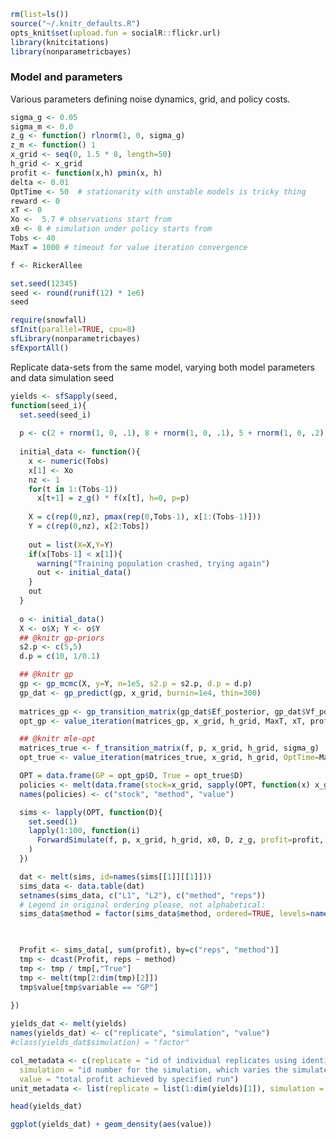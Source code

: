 ```r
rm(list=ls())
source("~/.knitr_defaults.R")
opts_knit$set(upload.fun = socialR::flickr.url)
library(knitcitations)
library(nonparametricbayes) 
```


### Model and parameters



Various parameters defining noise dynamics, grid, and policy costs.  

```r
sigma_g <- 0.05
sigma_m <- 0.0
z_g <- function() rlnorm(1, 0, sigma_g)
z_m <- function() 1
x_grid <- seq(0, 1.5 * 8, length=50)
h_grid <- x_grid
profit <- function(x,h) pmin(x, h)
delta <- 0.01
OptTime <- 50  # stationarity with unstable models is tricky thing
reward <- 0
xT <- 0
Xo <-  5.7 # observations start from
x0 <- 8 # simulation under policy starts from
Tobs <- 40
MaxT = 1000 # timeout for value iteration convergence
````



```r
f <- RickerAllee

```


```r
set.seed(12345)
seed <- round(runif(12) * 1e6)
seed
```

```r
require(snowfall)
sfInit(parallel=TRUE, cpu=8)
sfLibrary(nonparametricbayes)
sfExportAll()
```

Replicate data-sets from the same model, varying both model parameters and data simulation seed

```r
yields <- sfSapply(seed, 
function(seed_i){
  set.seed(seed_i)
  
  p <- c(2 + rnorm(1, 0, .1), 8 + rnorm(1, 0, .1), 5 + rnorm(1, 0, .2)) 
  
  initial_data <- function(){
    x <- numeric(Tobs)
    x[1] <- Xo
    nz <- 1
    for(t in 1:(Tobs-1))
      x[t+1] = z_g() * f(x[t], h=0, p=p)
  
    X = c(rep(0,nz), pmax(rep(0,Tobs-1), x[1:(Tobs-1)]))
    Y = c(rep(0,nz), x[2:Tobs])
  
    out = list(X=X,Y=Y)
    if(x[Tobs-1] < x[1]){
      warning("Training population crashed, trying again")
      out <- initial_data()
    } 
    out
  }
  
  o <- initial_data()
  X <- o$X; Y <- o$Y
  ## @knitr gp-priors
  s2.p <- c(5,5)  
  d.p = c(10, 1/0.1)

  ## @knitr gp
  gp <- gp_mcmc(X, y=Y, n=1e5, s2.p = s2.p, d.p = d.p)
  gp_dat <- gp_predict(gp, x_grid, burnin=1e4, thin=300)
  
  matrices_gp <- gp_transition_matrix(gp_dat$Ef_posterior, gp_dat$Vf_posterior, x_grid, h_grid) 
  opt_gp <- value_iteration(matrices_gp, x_grid, h_grid, MaxT, xT, profit, delta, reward)

  ## @knitr mle-opt
  matrices_true <- f_transition_matrix(f, p, x_grid, h_grid, sigma_g)
  opt_true <- value_iteration(matrices_true, x_grid, h_grid, OptTime=MaxT, xT, profit, delta=delta)

  OPT = data.frame(GP = opt_gp$D, True = opt_true$D)
  policies <- melt(data.frame(stock=x_grid, sapply(OPT, function(x) x_grid[x])), id="stock")
  names(policies) <- c("stock", "method", "value")

  sims <- lapply(OPT, function(D){
    set.seed(1)
    lapply(1:100, function(i) 
      ForwardSimulate(f, p, x_grid, h_grid, x0, D, z_g, profit=profit, OptTime=OptTime)
    )
  })

  dat <- melt(sims, id=names(sims[[1]][[1]]))
  sims_data <- data.table(dat)
  setnames(sims_data, c("L1", "L2"), c("method", "reps")) 
  # Legend in original ordering please, not alphabetical: 
  sims_data$method = factor(sims_data$method, ordered=TRUE, levels=names(OPT))


  
  Profit <- sims_data[, sum(profit), by=c("reps", "method")]
  tmp <- dcast(Profit, reps ~ method)
  tmp <- tmp / tmp[,"True"]
  tmp <- melt(tmp[2:dim(tmp)[2]])
  tmp$value[tmp$variable == "GP"]
  
})
```

```r
yields_dat <- melt(yields)
names(yields_dat) <- c("replicate", "simulation", "value")
#class(yields_dat$simulation) = "factor"

col_metadata <- c(replicate = "id of individual replicates using identical settings, relative to the theoretical optimum",
  simulation = "id number for the simulation, which varies the simulated data used",
  value = "total profit achieved by specified run")
unit_metadata <- list(replicate = list(1:dim(yields)[1]), simulation = list(1:dim(yields)[2]), value = "currency (arbitrary)")
```

```r
head(yields_dat)
```

```r
ggplot(yields_dat) + geom_density(aes(value)) 
````







<!-- 

Compare over `r length(seed)` simulation configurations with different parameters and different training data, the GP does consistently well.  Only one case has relatively poor outcomes.  


```r
ggplot(yields_dat) + geom_density(aes(value, color=as.factor(simulation), fill=as.factor(simulation)), alpha=.5)
````


Within a replicate number, outcomes not that varied over parameters.  

```r
ggplot(yields_dat) + geom_density(aes(value, group=as.factor(replicate)), alpha=.7)
````

```r
save(list=ls(), file="sensitivity.rda")
```


-->
